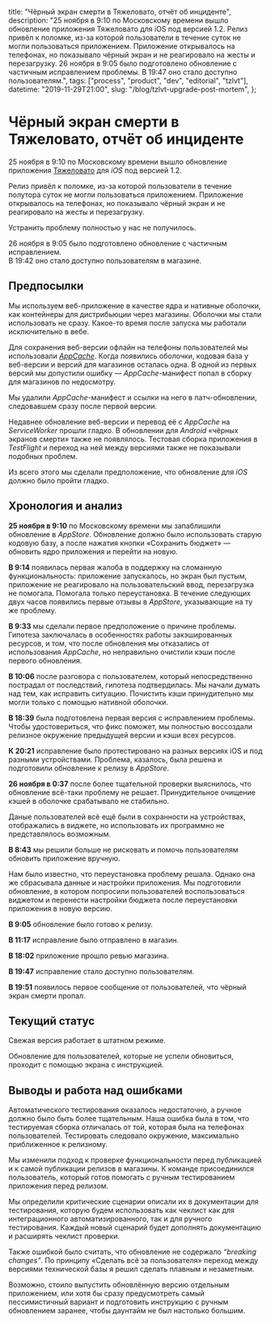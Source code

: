 
  title: "Чёрный экран смерти в Тяжеловато, отчёт об инциденте",
  description:
    "25 ноября в 9:10 по Московскому времени вышло обновление приложения Тяжеловато для iOS под версией 1.2. Релиз привёл к поломке, из-за которой пользователи в течение суток не могли пользоваться приложением. Приложение открывалось на телефонах, но показывало чёрный экран и не реагировало на жесты и перезагрузку. 26 ноября в 9:05 было подготовлено обновление с частичным исправлением проблемы. В 19:47 оно стало доступно пользователям.",
  tags: ["process", "product", "dev", "editorial", "tzlvt"],
  datetime: "2019-11-29T21:00",
  slug: "/blog/tzlvt-upgrade-post-mortem",
};

# Чёрный экран смерти в Тяжеловато, отчёт об инциденте

25 ноября в 9:10 по Московскому времени вышло обновление приложения [Тяжеловато](https://apps.apple.com/ru/app/tzlvt/id1093713971) для _iOS_ <nobr>под версией 1.2</nobr>.

Релиз привёл к поломке, из-за которой пользователи в течение полутора суток не могли пользоваться приложением. Приложение открывалось на телефонах, но показывало чёрный экран и не реагировало на жесты и перезагрузку.

Устранить проблему полностью у нас не получилось.

26 ноября в 9:05 было подготовлено обновление с частичным исправлением.<br />В 19:42 оно стало доступно пользователям в магазине.

## Предпосылки

Мы используем веб-приложение в качестве ядра и нативные оболочки, как контейнеры для дистрибьюции через магазины. Оболочки мы стали использовать не сразу. Какое-то время после запуска мы работали исключительно в вебе.

Для сохранения веб-версии офлайн на телефоны пользователей мы использовали <a href="https://developer.mozilla.org/ru/docs/Web/HTML/Использование_кэширования_приложений"><i>AppCache</i></a>. Когда появились оболочки, кодовая база у веб-версии и версий для магазинов осталась одна. В одной из первых версий мы допустили ошибку — _AppCache_-манифест попал в сборку для магазинов по недосмотру.

Мы удалили _AppCache_-манифест и ссылки на него в патч-обновлении, следовавшем сразу после первой версии.

Недавнее обновление веб-версии и перевод её с _AppCache_ на _ServiceWorker_ прошли гладко. В обновлении для _Android_ «чёрных экранов смерти» также не появлялось. Тестовая сборка приложения в _TestFlight_ и переход на ней между версиями также не показывали подобных проблем.

Из всего этого мы сделали предположение, что обновление для _iOS_ должно было пройти гладко.

## Хронология и анализ

**25 ноября в 9:10** по Московскому времени мы запаблишили обновление в _AppStore_. Обновление должно было использовать старую кодовую базу, а после нажатия кнопки «Сохранить бюджет» — обновить ядро приложения и перейти на новую.

**В 9:14** появилась первая жалоба в поддержку на сломанную функциональность: приложение запускалось, но экран был пустым, приложение не реагировало на пользовательский ввод, перезагрузка не помогала. Помогала только переустановка. В течение следующих двух часов появились первые отзывы в _AppStore_, указывающие на ту же проблему.

**В 9:33** мы сделали первое предположение о причине проблемы. Гипотеза заключалась в особенностях работы закэшированных ресурсов, и том, что после обновления мы отказались от использования _AppCache_, но неправильно очистили кэши после первого обновления.

**В 10:06** после разговора с пользователем, который непосредственно пострадал от последствий, гипотеза подтвердилась. Мы начали думать над тем, как исправить ситуацию. Почистить кэши принудительно мы могли только с помощью нативной оболочки.

**В 18:39** была подготовлена первая версия с исправлением проблемы. Чтобы удостовериться, что фикс поможет, мы полностью воссоздали релизное окружение предыдущей версии и кэши всех ресурсов.

**К 20:21** исправление было протестировано на разных версиях iOS и под разными устройствами. Проблема, казалось, была решена и подготовили обновление к релизу в _AppStore_.

**26 ноября в 0:37** после более тщательной проверки выяснилось, что обновление всё-таки проблему не решает. Принудительное очищение кэшей в оболочке срабатывало не стабильно.

Даные пользователей всё ещё были в сохранности на устройствах, отображались в виджете, но использовать их программно не представлялось возможным.

**В 8:43** мы решили больше не рисковать и помочь пользователям обновить приложение вручную.

Нам было известно, что переустановка проблему решала. Однако она же сбрасывала данные и настройки приложения. Мы подготовили обновление, в котором попросили пользователей воспользоваться виджетом и перенести настройки бюджета после переустановки приложения в новую версию.

<Picture
  src="/img/blog/shame.png?limited"
  alt="Инструкция «Что делать дальше»"
  caption="Экран позора — инструкция «Что делать дальше»"
/>

**В 9:05** обновление было готово к релизу.

**В 11:17** исправление было отправлено в магазин.

**В 18:02** приложение прошло ревью магазина.

**В 19:47** исправление стало доступно пользователям.

**В 19:51** появилось первое сообщение от пользователей, что чёрный экран смерти пропал.

## Текущий статус

Свежая версия работает в штатном режиме.

Обновление для пользователей, которые не успели обновиться, проходит с помощью экрана с инструкцией.

## Выводы и работа над ошибками

Автоматического тестирования оказалось недостаточно, а ручное должно было быть более тщательным. Наша ошибка была в том, что тестируемая сборка отличалась от той, которая была на телефонах пользователей. Тестировать следовало окружение, максимально приближенное к релизному.

Мы изменили подход к проверке функциональности перед публикацией и к самой публикации релизов в магазины. К команде присоединился пользователь, который готов помогать с ручным тестированием приложения перед релизом.

Мы определили критические сценарии описали их в документации для тестирования, которую будем использовать как чеклист как для интеграционного автоматизированного, так и для ручного тестирования. Каждый новый сценарий будет дополнять документацию и расширять чеклист проверки.

Также ошибкой было считать, что обновление не содержало _“breaking changes”_. По принципу «Сделать всё за пользователя» переход между версиями технической базы я решил сделать плавным и незаметным.

Возможно, стоило выпустить обновлённую версию отдельным приложением, или хотя бы сразу предусмотреть самый пессимистичный вариант и подготовить инструкцию с ручным обновлением заранее, чтобы даунтайм не был настолько большим.
